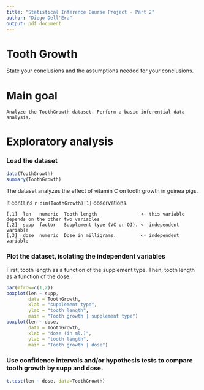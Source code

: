 ```yaml
---
title: "Statistical Inference Course Project - Part 2"
author: "Diego Dell'Era"
output: pdf_document
---
```


Tooth Growth
============



State your conclusions and the assumptions needed for your conclusions.

# Main goal

```
Analyze the ToothGrowth dataset. Perform a basic inferential data analysis.
```

# Exploratory analysis

### Load the dataset

```r
data(ToothGrowth)
summary(ToothGrowth)
```

The dataset analyzes the effect of vitamin C on tooth growth in guinea pigs. 

It contains `r dim(ToothGrowth)[1]` observations.

```
[,1]  len   numeric  Tooth length                <- this variable depends on the other two variables 
[,2]  supp  factor   Supplement type (VC or OJ). <- independent variable
[,3]  dose  numeric  Dose in milligrams.         <- independent variable
```

### Plot the dataset, isolating the independent variables

First, tooth length as a function of the supplement type. Then, tooth length as a function of the dose.

```r
par(mfrow=c(1,2))
boxplot(len ~ supp,
	    data = ToothGrowth,
	    xlab = "supplement type",
	    ylab = "tooth length",
	    main = "Tooth growth | supplement type")
boxplot(len ~ dose,
	    data = ToothGrowth,
	    xlab = "dose (in ml.)",
	    ylab = "tooth length",
	    main = "Tooth growth | dose")
```

### Use confidence intervals and/or hypothesis tests to compare tooth growth by supp and dose.

```r
t.test(len ~ dose, data=ToothGrowth)
```
